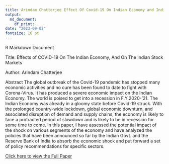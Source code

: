 ```yaml
---
title: Arindam Chatterjee Effect Of Covid-19 On Indian Economy and Indian Stock Market
output:
  md_document:
    df_print: 
date: "2023-09-02"
fontsize: 16 pt
---
```


R Markdown Document

Title: Effects of COVID-19 On The Indian Economy, And On The Indian Stock Markets

Author: Arindam Chatterjee

Abstract
The global outbreak of the Covid-19 pandemic has stopped many economic activities and no cure has been found to date to fight with Corona-Virus. It has produced a severe economic impact on the Indian Economy. The world is poised to get into a recession in F.Y.2020-’21. The Indian Economy was already in a gloomy state before Covid-19 struck. With the prolonged country-wide lockdown, global economic downturn, and associated disruption of demand and supply chains, the economy is likely to face a protracted period of slowdown and is likely to be in recession for some time to come. In this paper, I have assessed the potential impact of the shock on various segments of the economy and have analyzed the policies that have been announced so far by the Indian Govt. and the Reserve Bank of India to absorb the economic shock and put forward a set of policy recommendations for specific sectors.


[Click here to view the Full Paper](https://drive.google.com/file/d/1VNnMwwdBUNclECYI-BNd0_dLRTGIkoae/view?usp=share_link)